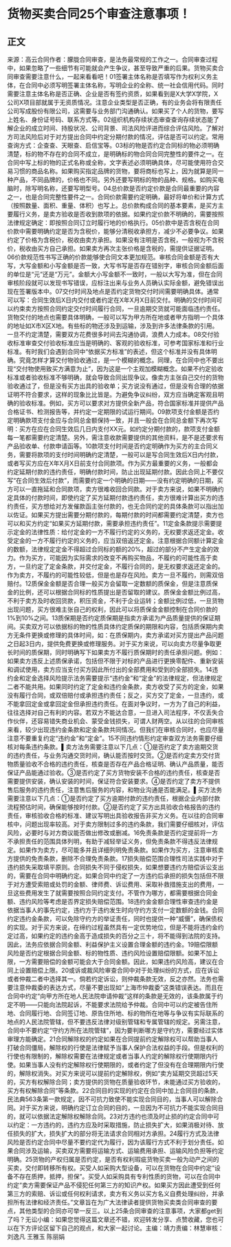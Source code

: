 # 货物买卖合同25个审查注意事项！
## 正文
来源：高云合同作者：朦胧合同审查，是法务最常规的工作之一。合同审查过程中，如果忽略了一些细节有可能就会产生争议，甚至导致严重的后果。货物买卖合同审查需要注意什么，一起来看看吧！01签署主体名称是否填写作为权利义务主体，在合同中必须写明签署主体名称，写明企业的全称、统一社会信用代码。同时需要注意主体名称是否正确、企业是否有签约资质，如果看到是X大学X学院，X公司X项目部就属于无资质情况。注意企业类型是否正确，有的业务会将有限责任公司写成股份有限公司，这需要与业务部门沟通确认。如果买了个人的货物，要写上姓名、身份证号码、联系方式等。02组织机构存续状态审查查询存续状态能了解企业的成立时间、持股状况、公司背景、司法风险评进而综合评估风险。了解对方司法风险后对于对方提出合同中约定分期付款的情况，评估是否可以约定。常用查询方式：企查查、天眼查、启信宝等。03标的物是否约定合同标的物必须明确清楚，标的物不存在的合同不成立，是明确标的物合同合同完整性的要件之一。在合同中写上标的物的正式名称或全称，文字表述必须明确具体，尽可能使用符合交易习惯的商品名称。如果购买指定品牌的货物，要将商标也写上，因为就算是同一种产品，不同品牌的，价格也不同。另外还要写明标的物的品种、规格。如购买电脑时，除写明名称，还要写明型号。04总价款是否约定价款是合同最重要的内容之一，也是合同完整性要件之一。合同价款需要约定明确，最好将单价和计算方式（按照数量、面积、重量、体积）也写上。总价款构成合同的基本要素，是买方主要履行义务，是卖方验收是否收到款项的依据。如果约定价款不明确的，需要按照法律规定确定：即按照合同订立时履行地的价格执行。05价款中是否含税在合同价款中需要明确约定是否为含税价，能够分清税收承担方，减少不必要争议。如果约定了价格为含税价，税收由卖方承担。如果没有注明是否含税，一般视为不含税价，税收由买方自己承担。如果卖方再次主张价格是含税的，需提供证据证明。06价款规范性书写正确的价款能够使合同文本更加规范。审核合同金额是否有大写，大写金额和小写金额是否一致，大写书写是否存在错别字，审核合同金额后面的单位是“元”还是“万元”。金额大小写金额不一致时，一般以大写为准，但在合同审核阶段就可以发现书写错误，应标注出来与业务人员确认实际金额，避免错误出现在签署版本中。07交付时间及地点是否约定货物交付时间需要明确具体。通常可以写：合同生效后X日内交付或者约定在X年X月X日前交付。明确的交付时间可以约束卖方按照合同约定交付时间履行合同，一旦逾期交货就可能面临违约责任。货物交付的地点也需要具体明确，一般可以写为甲方所在地或者甲方指明一个具体的地址如X市X区X地。有些标的物还涉及到运输，涉及到许多法律条款的引用。一旦不约定清楚，需要双方花费很多时间去沟通协调，浪费人力成本。08交付验收标准审查交付验收标准应当是明确的、客观的验收标准，可参考国家标准和行业标准。有时我们会遇到合同中“依据买方标准”的表述，但这个标准并没有具体明确。究竟怎样才算交付物验收通过，是一个模糊的概念。同理，在合同中也不要出现“交付物使用致买方满意为止”，因为这是一个主观加模糊概念。如果不约定验收标准或者验收标准不够明确，就会导致合同出现争议。像卖方主张自己交付的货物验收通过了，但是没有买方出具的验收单；买方说没有通过，但是没有合理的依据证明不符合要求，这样的现象比比皆是。为避免争议纠纷，双方应当确定客观且明确的验收标准。例如，买方可以要求对方提供全新产品，符合国家标准并提供产品合格证书、检测报告等，并约定一定期限的试运行期间。09款项支付金额是否约定明确款项支付金应与合同总金额保持一致，并且一般会在合同总金额下再次写明：买方在应在合同生效后几日内支付XX元。如约定分期付款的，款项支付金额每一笔都需要约定清楚。另外，需注意收款需要提供的其他资料，是不是还要求有产品验收单、付款申请函等。10款项支付时间是否约定明确作为买方的主合同义务，需要将款项的支付时间明确约定清楚，一般可以是写合同生效后X日内付款，或者写买方应在X年X月X日前支付合同款项。作为买方最重要的义务，一般都会约定延期付款的违约责任，明确付款时间，防止出现延期付款。因此合同上不要仅写“在合同生效后付款”，而需要约定一个明确的日期——没有约定明确的日期，买方可以一直拖延和合同款项，卖方很难收回合同款。对于卖方来说，如果不明确约定具体的付款时间，即使约定了买方延期付款违约责任，卖方很难计算出买方的违约责任，买方想给对方发催款函主张付款的，也无合同约定的具体条款可以指出加以佐证。如果买方提出需要分期付款的，每期付款的时间都需要约定清楚，卖方也可以和买方约定“如果买方延期付款，需要承担违约责任”。11定金条款提示需要提示定金的法律性质：给付定金的一方不履行约定的义务的，无权要求返还定金。收受定金的一方不履行约定的义务的，应当双倍返还定金。注意根据合同额计算定金的数额，法律规定定金不得超过合同标的额的20%，超过的部分不产生定金的效力。作为买方，可能因为实际需求的改变不再购买物品，不履约的可能性高于卖方，一旦约定了定金条款，并交付定金，不履行合同的，是无权要求返还定金的。作为卖方，不履约的可能性较低，但是也是存在风险。卖方一旦不履约，则需双倍赔付。12质保金金额是否合理一般买方会留取一定数额的质保金，但是注意质保金的比例，还可以根据合同标的性质提出是否留取的建议。质保金金额比例过高，不利于卖方及时收回货款，积压资金，不利于企业运转；金额比例过低，一旦货物出现问题，买方很难主张自己的权利，因此可以将质保金金额控制在合同价款的1%到10%之间。13质保期是否约定质保期是指卖方承诺为产品质量提供的保证期间。买卖双方可以依据标的物的性质具体约定质保的期限和内容，包括质保期内卖方无条件更换或修理的具体时间，如：在质保期内，卖方承诺对买方提出产品问题之日起3日内，提供免费更换或修理服务。对于买方来说，可以向卖方尽量争取更长时间的质保期，同时明确写下如果卖方不履行质保期时的责任承担问题。例如：如果卖方违反上述质保承诺，包括但不限于对标的产品进行更换零配件、重新安装和调试使用，卖方应当支付买方因此所付出的全部费用和受到的全部损失。14违约金和定金选择风险提示法务需要提示“违约金”和“定金”的法律规定，但法律规定二者不能共用。如果同时约定了定金和违约金条款，卖方收受了买方的定金，如果没有履行合同，或双倍赔付或承担违约责任；反之，买方交了定金，一旦违约，或不能拿回定金或拿回定金但承担违约责任。在面对争议时，一方为了自己的利益，往往选择对自己有利的内容。若双方不能达合意，一旦进入司法程序，不仅丢失合作伙伴，还容易错失商业机会、蒙受金钱损失，可谓人财两空。从以往的合同审核来看，较少出现违约金条款和定金条款共同情况。但我们在审核合同时，也应尽量注意不要重复约定“违约金”和“定金”。15不同违约情形约定审查双方法务需要仔细核对每条违约条款。▌卖方法务需要注意以下几点：①是否约定了卖方逾期交货的违约责任，与业务沟通交货时间，确认能否按时交货。②是否约定卖方交付货物质量验收不合格的违约责任，核查是否存在产品合格证明、确认产品质量，能否保证产品能通过验收。③是否约定了买方货物安装不合格的违约责任，核查是否需要提供安装，确认安装的时间，保证符合安装要求。④是否约定了卖方不提供售后服务的违约责任，注意售后服务的内容，和物业沟通是否能满足。▌买方法务需要注意以下几点：①是否约定了买方逾期付款的违约责任，根据企业内部付款流程预估时间，确保能够按时付款。②是否约定了买方出具验收合格报告的违约责任，审核验收合格的标准、建议写明出具验收报告非买方义务。在以往的合同审核中，问题出现率较高。对于卖方限制过多的违约条款，我们需要仔细核对，评估风险，必要时与对方商议能否做出修改或删减。16免责条款是否约定提前将一方不承担责任的范围具体列明，有助于减轻举证义务，但免责条款不得违反法律规定。如果作为卖方，尽可能多并且详细列明免责条款。如果作为买方，注意审核卖方提供的免责条款，删除不合理免责条款。17损失赔偿范围合理性司法实践中对于违约损失采取填平原则。合同损失不同于侵权损失，如果想要违约方赔偿诉讼支出的，需要在合同中明确约定。如果合同中约定了一方违约后承担的损失包括但不限于对方遭受索赔或处罚的金额、律师费、诉讼费用、采取补救措施支出的费用，一旦这些费用发生了就需要按照合同约定支付。不管作为哪方，都需要根据合同金额、违约风险等考虑是否界定损失赔偿范围。18违约金金额合理性审查违约金是依据当事人的事先约定，违约方于违约发生时向守约方支付一定数额的金钱。合同约定违约金条款，可以免除守约方的举证责任，同时也提供一种“威慑”，确保债权的实现。对于买方来说，在缔约过程虽然具有一定优势地位，但是不能将违约金约定过高，如果约定的违约金高于造成损失的百分之三十，将不能得到法院的支持。因此，法务应依据合同金额、利益保护主义设置合理金额的违约金。19赔偿限额风险是否约定根据合同金额、标的物性质、违约风险设置赔偿限额。如果不加上限，一方需要赔偿的金额可能会大于合同金额。因此，如果违约风险高，建议在合同上设置赔偿上限。20或诉或裁风险审查合同中对于处理纠纷的方式，应在诉讼或者仲裁二者中选择其一。倘若约定诉讼，则仲裁条款无效，反之亦然。法务也需要注意仲裁委的表达方式，尽量不要出现如“上海市仲裁委”这类错误表达。而且在合同中约定“向甲方所在地人民法院申请仲裁”这样的条款是无效的，该条款属于约定不明——只能向法院起诉，不能要求法院给予仲裁。合同中可以约定被告住所地、合同履行地、合同签订地、原告住所地、标的物所在地等与争议有实际联系的地点的人民法院管辖，但不要违反法律对级别管辖和专属管辖的规定。另需注意，合同中不要约定“守约方所在法院管辖”，因为要判断哪方是守约方，需要经过实体审理方能确定。21合同解除权的约定如果在合同提前约定解除权可以帮助当事人打破合同僵局，解除权的行使是法律赋予当事人保护合法权益的手段。但是权利的行使也有限制的，解除权需要在法律规定或者当事人约定的解除权行使期限内行使。如果当事人没有约定解除权行使期限的，或者约定了但没有在合理期限内行使的，解除权消失。对买方来说可以提前约定解除权，例如“卖方延期交货超过5天的，买方有权解除合同；卖方提供的货物在质量验收环节，未能通过买方验收的，买方有权解除合同”等条款。22合同目的实现的约定在合同中加上合同目的条款，民法典563条第一款规定，因不可抗力致使不能实现合同目的，当事人可以解除合同。对于买方来说，明确约定订立合同的目的，一旦因为不可抗力不能实现合同目的，就可以依据法定解除权解除合同。23对方违约也须及时止损的约定合同中可以约定：一方违约的，违约方应及时采取措施，防止损失扩大，如果消极对待、放任损失的扩大，损失扩大的部分将无法请求合同相对方承担。24履行方式及法律风险是否约定合同中尽量不要约定代为履行，因为该履行方式不利于划分责任。如果合同涉及运输，买卖双方需要将运输方式、运输费用承担、运输风险负担等约定明确。25货物的产权归属是否约定，是否有权利瑕疵货物买卖一般为动产之间的买卖，交付即转移所有权。买受人如采购大型设备，可以在货物在合同中约定“设备不存在质押，抵押，担保”。买受人如采购具有专利性质的货物，可以在合同中约定“卖方需要保证产品不侵犯任何第三方的知识产权。如果买方因此遭受到任何第三方的索赔、诉讼或任何权利请求，卖方有义务以买方名义自费处理纠纷，并承担所有法律和经济责任。”文章旨在为广大法律读者提供货物买卖类合同审查的要点，其他类型的合同亦可举一反三。以上25条合同审查的注意事项，大家都get到了吗？无讼小编：如果您觉得这篇文章还不错，欢迎转发分享、点赞收藏，您也可以在下方评论区留下自己的观点，和大家一起讨论。主编：靖力责编：林慧审核：刘逸凡 王雅玉 陈丽娟 